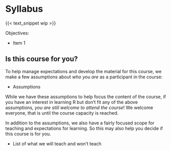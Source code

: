# Syllabus {#sec-syllabus}

{{< text_snippet wip >}}

Objectives:

-   Item 1

## Is this course for you? {#sec-is-it-for-you}

To help manage expectations and develop the material for this course, we
make a few assumptions about *who you are* as a participant in the
course:

-   Assumptions

While we have these assumptions to help focus the content of the course,
if you have an interest in learning R but don't fit any of the above
assumptions, *you are still welcome to attend the course*! We welcome
everyone, that is until the course capacity is reached.

In addition to the assumptions, we also have a fairly focused scope for
teaching and expectations for learning. So this may also help you decide
if this course is for you.

-   List of what we will teach and won't teach
